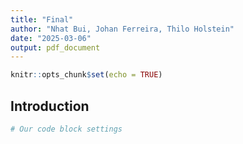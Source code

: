 ```yaml
---
title: "Final"
author: "Nhat Bui, Johan Ferreira, Thilo Holstein"
date: "2025-03-06"
output: pdf_document
---
```


```r
knitr::opts_chunk$set(echo = TRUE)
```

## Introduction

```r
# Our code block settings
```
